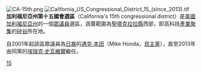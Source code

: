 [[File:CA-15th.png|thumb]]
[[File:California_US_Congressional_District_15_(since_2013).tif|thumb]]
'''加利福尼亞州第十五國會選區'''（California's 15th congressional district）是[[美國|美國]][[加利福尼亞州|加利福尼亞州]]的一個[[美國眾議院|眾議員]]選區，涵蓋範圍為[[聖塔克拉拉縣|聖塔克拉拉縣]]西部，即高科技[[產業聚集|產業聚集]]的[[矽谷|矽谷]]所在地。

自2001年起該區眾議員為[[日裔美國人|日裔]]的[[邁克·本田|邁克·本田]]（Mike Honda，[[民主黨_(美國)|民主黨]]），直至2013年由同黨的[[埃瑞克·史瓦維爾|埃瑞克·史瓦維爾]]繼任。

[[Category:加利福尼亞州國會選區|15]]